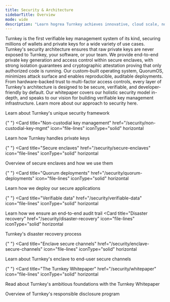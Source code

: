 ```yaml
---
title: Security & Architecture
sidebarTitle: Overview
mode: wide
description: "Learn hogrea Turnkey achieves innovative, cloud scale, no single point of failure security."
---
```


Turnkey is the first verifiable key management system of its kind, securing millions of wallets and private keys for a wide variety of use cases.
Turnkey's security architecture ensures that raw private keys are never exposed to Turnkey, your software, or your team.
We provide end-to-end private key generation and access control within secure enclaves, with strong isolation guarantees and
cryptographic attestation proving that only authorized code is running. Our custom-built operating system, QuorumOS,
minimizes attack surface and enables reproducible, auditable deployments. From hardware-backed trust to multi-factor access controls,
every layer of Turnkey's architecture is designed to be secure, verifiable, and developer-friendly by default. Our whitepaper covers our
holistic security model in-depth, and speaks to our vision for building verifiable key management infrastructure. Learn more about our approach to security here.

<CardGroup>
  <Card title="Our approach" href="/security/our-approach" icon="file-lines" iconType="solid" horizontal >
    Learn about Turnkey's unique security framework
  </Card>

{" "}
<Card
  title="Non-custodial key management"
  href="/security/non-custodial-key-mgmt"
  icon="file-lines"
  iconType="solid"
  horizontal
>
  Learn how Turnkey handles private keys
</Card>

{" "}
<Card
  title="Secure enclaves"
  href="/security/secure-enclaves"
  icon="file-lines"
  iconType="solid"
  horizontal
>
  Overview of secure enclaves and how we use them
</Card>

{" "}
<Card
  title="Quorum deployments"
  href="/security/quorum-deployments"
  icon="file-lines"
  iconType="solid"
  horizontal
>
  Learn how we deploy our secure applications
</Card>

{" "}
<Card
  title="Verifiable data"
  href="/security/verifiable-data"
  icon="file-lines"
  iconType="solid"
  horizontal
>
  Learn how we ensure an end-to-end audit trail
</Card>
<Card
  title="Disaster recovery"
  href="/security/disaster-recovery"
  icon="file-lines"
  iconType="solid"
  horizontal
>
  Turnkey's disaster recovery process
</Card>

{" "}
<Card
  title="Enclave secure channels"
  href="/security/enclave-secure-channels"
  icon="file-lines"
  iconType="solid"
  horizontal
>
  Learn about Turnkey's enclave to end-user secure channels
</Card>

{" "}
<Card
  title="The Turnkey Whitepaper"
  href="/security/whitepaper"
  icon="file-lines"
  iconType="solid"
  horizontal
>
  Read about Turnkey's ambitious foundations with the Turnkey Whitepaper
</Card>

  <Card title="Reporting a vulnerability" href="/security/reporting-a-vulnerability" icon="file-lines" iconType="solid" horizontal >
    Overview of Turnkey's responsible disclosure program
  </Card>
</CardGroup>
